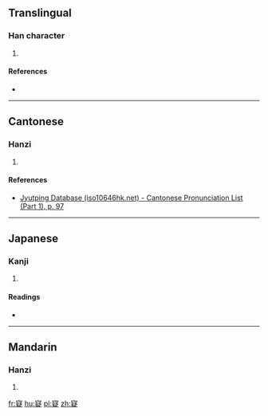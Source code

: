==Translingual==

===Han character===
{{Han char|rn=40|rad=宀|as=14|sn=17|four=30481|canj=JPKO|ids=⿱宀疑}}

# {{defn|Han|sort=宀14}}

====References====
* {{Han ref|kx=0292.250|dkj=07352|dj=0579.130|hdz=20956.170|uh=5BF2|ud=23538|bh=ECD9|bd=60633}}

----

==Cantonese==

===Hanzi===
{{yue-hanzi|jyut=[[ji4]]|y=yi4}}

# {{defn|lang=yue|sort=宀14}}

====References====
* [http://www.iso10646hk.net/jp/document/download.jsp Jyutping Database (iso10646hk.net) - Cantonese Pronunciation List (Part 1), p. 97]

----

==Japanese==

===Kanji===
{{ja-kanji|grade=|rs=宀14}}

# {{defn|lang=ja|sort=宀14}}

====Readings====
* {{ja-readings|on=[[ぎ]] (gi)|kun=[[あきらかにする]] (akirakanisuru)}}

----

==Mandarin==

===Hanzi===
{{cmn-hanzi|pin=[[yí]] ([[yi2]])|wg=i<sup>2</sup>}}

# {{defn|lang=cmn|sort=宀14}}

[[fr:寲]]
[[hu:寲]]
[[pl:寲]]
[[zh:寲]]